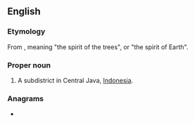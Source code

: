 ==English==
{{wikipedia}}

===Etymology===
From {{der|en|kaw|losari}}, meaning "the spirit of the trees", or "the spirit of Earth".

===Proper noun===
{{en-proper noun}}

# A subdistrict in Central Java, [[Indonesia]].

===Anagrams===
* {{anagrams|en|a=ailors|Lorias|Sailor|Solari|sailor}}
